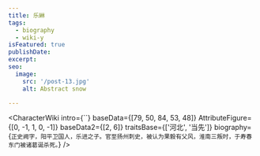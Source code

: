```yaml
---
title: 乐綝
tags:
  - biography
  - wiki-y
isFeatured: true
publishDate:
excerpt:
seo:
  image:
    src: '/post-13.jpg'
    alt: Abstract snow

---
```



<CharacterWiki
  intro={``}
  baseData={[79, 50, 84, 53, 48]}
  AttributeFigure={[0, -1, 1, 0, -1]}
  baseData2={[2, 6]}
  traitsBase={['河北', '当先']}
  biography={`正史阙字，阳平卫国人，乐进之子。官至扬州刺史，被认为果毅有父风，淮南三叛时，于寿春东门被诸葛诞杀死。`}
/>
